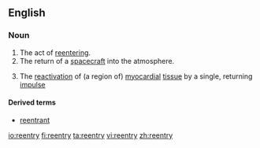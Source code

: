 ==English==

===Noun===
{{en-noun|reentries}}

# The act of [[reentering]].
# The return of a [[spacecraft]] into the atmosphere.
# {{physiology}} The [[reactivation]] of (a region of) [[myocardial]] [[tissue]] by a single, returning [[impulse]]

====Derived terms====
* [[reentrant]]

[[io:reentry]]
[[fi:reentry]]
[[ta:reentry]]
[[vi:reentry]]
[[zh:reentry]]